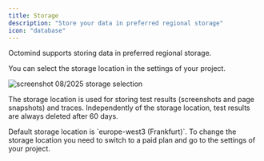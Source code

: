 ```yaml
---
title: Storage
description: "Store your data in preferred regional storage"
icon: "database"
---
```


Octomind supports storing data in preferred regional storage.

You can select the storage location in the settings of your project.

<Frame caption="screenshot 08/2025 storage selection">
  <img
    src="/images/moreinfo/storage.png"
    alt="screenshot 08/2025 storage selection"
  />
</Frame>

The storage location is used for storing test results (screenshots and page snapshots) and traces.
Independently of the storage location, test results are always deleted after 60 days.

<Info>
  Default storage location is `europe-west3 (Frankfurt)`. To change the storage
  location you need to switch to a paid plan and go to the settings of your
  project.
</Info>
